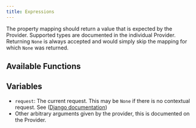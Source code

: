 ```yaml
---
title: Expressions
---
```


The property mapping should return a value that is expected by the Provider. Supported types are documented in the individual Provider. Returning `None` is always accepted and would simply skip the mapping for which `None` was returned.

## Available Functions


<Functions />

## Variables


<Objects />


<User />

-   `request`: The current request. This may be `None` if there is no contextual request. See ([Django documentation](https://docs.djangoproject.com/en/3.0/ref/request-response/#httprequest-objects))
-   Other arbitrary arguments given by the provider, this is documented on the Provider.
